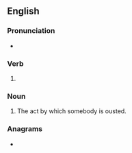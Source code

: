 ==English==

===Pronunciation===
* {{rhymes|aʊstɪŋ|lang=en}}

===Verb===
{{head|en|present participle}}

# {{present participle of|oust|lang=en|nocat=1}}

===Noun===
{{en-noun}}

# The act by which somebody is ousted.

===Anagrams===
* {{anagrams|en|Guintos|outings|outsing|sign out|sign-out|signout|sing out|tousing}}